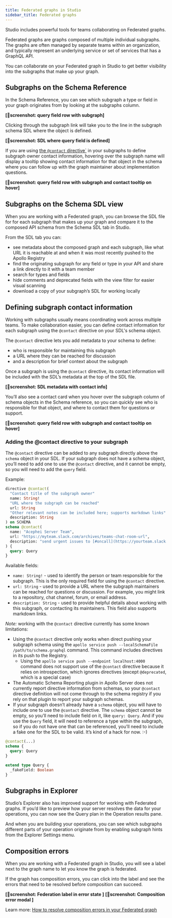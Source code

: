 ```yaml
---
title: Federated graphs in Studio
sidebar_title: Federated graphs
---
```



Studio includes powerful tools for teams collaborating on Federated graphs.

<VideoFrame src="http://placeholder"/>

Federated graphs are graphs composed of multiple individual subgraphs. The graphs are often managed by separate teams within an organization, and typically represent an underlying service or set of services that has a GraphQL API.

You can collaborate on your Federated graph in Studio to get better visibility into the subgraphs that make up your graph.

## Subgraphs on the Schema Reference

In the Schema Reference, you can see which subgraph a type or field in your graph originates from by looking at the subgraphs column.

**[📸screenshot: query field row with subgraph]**

Clicking through the subgraph link will take you to the line in the subgraph schema SDL where the object is defined.

**[📸screenshot: SDL where query field is defined]**

If you are using [the `@contact` directive`](#) in your subgraphs to define subgraph owner contact information, hovering over the subgraph name will display a tooltip showing contact information for that object in the schema where you can follow up with the graph maintainer about implementation questions.

**[📸screenshot: query field row with subgraph and contact tooltip on hover]**

## Subgraphs on the Schema SDL view

When you are working with a Federated graph, you can browse the SDL file for for each subgraph that makes up your graph and compare it to the composed API schema from the Schema SDL tab in Studio.

From the SDL tab you can:
- see metadata about the composed graph and each subgraph, like what URL it is reachable at and when it was most recently pushed to the Apollo Registry
- find the originating subgraph for any field or type in your API and share a link directly to it with a team member
- search for types and fields
- hide comments and deprecated fields with the view filter for easier visual scanning
- download a copy of your subgraph’s SDL for working locally

## Defining subgraph contact information

Working with subgraphs usually means coordinating work across multiple teams. To make collaboration easier, you can define contact information for each subgraph using the `@contact` directive on your SDL's schema object.

The `@contact` directive lets you add metadata to your schema to define:
- who is responsible for maintaining this subgraph 
- a URL where they can be reached for discussion
- and a description for brief context about the subgraph

Once a subgraph is using the `@contact` directive, its contact information will be included with the SDL’s metadata at the top of the SDL file.

**[📸screenshot: SDL metadata with contact info]**

You’ll also see a contact card when you hover over the subgraph column of schema objects in the Schema reference, so you can quickly see who is responsible for that object, and where to contact them for questions or support.

**[📸screenshot: query field row with subgraph and contact tooltip on hover]**

### Adding the @contact directive to your subgraph

The `@contact` directive can be added to any subgraph directly above the `schema` object in your SDL. If your subgraph does not have a schema object, you’ll need to add one to use the `@contact` directive, and it cannot be empty, so you will need to add the `query` field.

Example:

```graphql:title=subgraph_example.graphql
directive @contact(
  "Contact title of the subgraph owner"
  name: String!
  "URL where the subgraph can be reached"
  url: String
  "Other relevant notes can be included here; supports markdown links"
  description: String
) on SCHEMA
schema @contact(
  name: "Acephei Server Team",
  url: "https://myteam.slack.com/archives/teams-chat-room-url",
  description: "send urgent issues to [#oncall](https://yourteam.slack.com/archives/oncall)."
) {
  query: Query
}
```

Available fields:
- `name: String!` - used to identify the person or team responsible for the subgraph. This is the only required field for using the `@contact` directive.
- `url: String` - used to provide a URL where the subgraph maintainers can be reached for questions or discussion. For example, you might link to a repository, chat channel, forum, or email address.
- `description: String` - used to provide helpful details about working with this subgraph, or contacting its maintainers. This field also supports markdown links.

*Note:* working with the `@contact` directive currently has some known limitations:
- Using the `@contact` directive only works when direct pushing your subgraph schema using the `apollo service push --localSchemaFile /path/to/schema.graphql` command. This command includes directives in its push to the Registry.
  - Using the `apollo service push --endpoint localhost:4000` command does not support use of the `@contact` directive because it relies on introspection, which ignores directives (except `@deprecated`, which is a special case)
- The Automatic Schema Reporting plugin in Apollo Server does not currently report directive information from schemas, so your `@contact` directive definition will not come through to the schema registry if you rely on that plugin to report your subgraph schemas.
- If your subgraph doesn’t already have a `schema` object, you will have to include one to use the `@contact` directive. The `schema` object cannot be empty, so you’ll need to include field on it, like `query: Query`. And if you use the `Query` field, it will need to reference a type within the subgraph, so if you do not have one that can be referenced, you’ll need to include a fake one for the SDL to be valid. It’s kind of a hack for now. :-)
```graphql:title=subgraph_example.graphql
@contact(...)
schema {
  query: Query
}

extend type Query {
  _fakeField: Boolean
}
```

## Subgraphs in Explorer

Studio’s Explorer also has improved support for working with Federated graphs. If you’d like to preview how your server resolves the data for your operations, you can now see the Query plan in the Operation results pane.

And when you are building your operations, you can see which subgraphs different parts of your operation originate from by enabling subgraph hints from the Explorer Settings menu.

## Composition errors

When you are working with a Federated graph in Studio, you will see a label next to the graph name to let you know the graph is federated.

If the graph has composition errors, you can click into the label and see the errors that need to be resolved before composition can succeed.

**[📸screenshot: Federation label in error state ]**
**[📸screenshot: Composition error modal ]**

Learn more: [How to resolve composition errors in your Federated graph](#)
